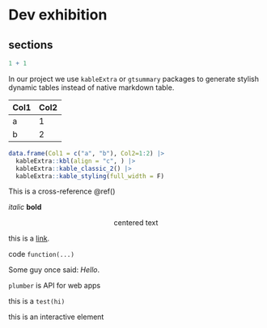 [//]: # "This is a markdown exhibition for reference."

[///]: # "I highly recommend RStudio V1.4 for the visual editor. See <https://bookdown.org/yihui/rmarkdown-cookbook/> See <https://www.rstudio.com/wp-content/uploads/2015/02/rmarkdown-cheatsheet.pdf>"

# Dev exhibition

## sections

```r
1 + 1
```

In our project we use `kableExtra` or `gtsummary` packages to generate stylish dynamic tables instead of native markdown table.

| Col1 | Col2 |
|------|------|
| a    | 1    |
| b    | 2    |

```r
data.frame(Col1 = c("a", "b"), Col2=1:2) |>
  kableExtra::kbl(align = "c", ) |>
  kableExtra::kable_classic_2() |>
  kableExtra::kable_styling(full_width = F)
```

This is a cross-reference \@ref()

*italic* **bold**

<!--- HTML comment -->

<center>

centered text

</center>

this is a [link](https://d-se.github.io/AIS/).

::: note
code `function(...)`
:::

::: theory
Some guy once said: *Hello*.
:::

::: package
`plumber` is API for web apps
:::

::: question
this is a `test(hi)`
:::

::: community
this is an interactive element
:::
